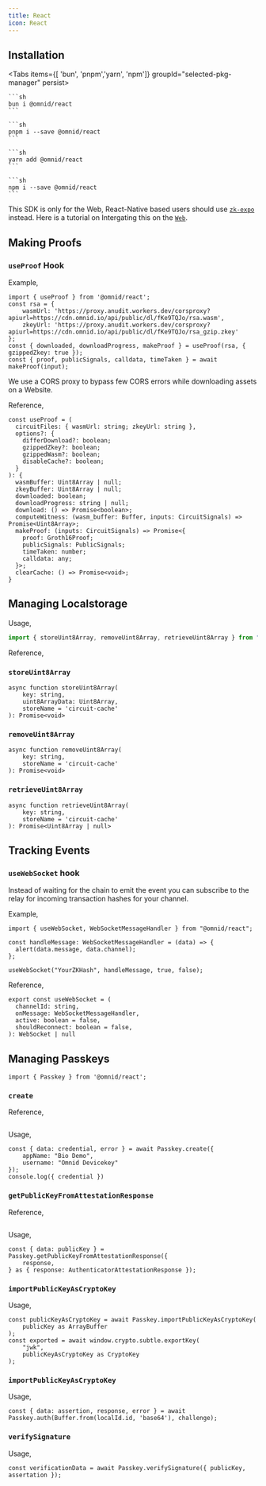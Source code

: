 ```yaml
---
title: React
icon: React
---
```


## Installation

<Tabs items={[ 'bun', 'pnpm','yarn', 'npm']} groupId="selected-pkg-manager" persist>
  <Tab value="bun">

    ```sh
    bun i @omnid/react
    ```

  </Tab>
  <Tab value="pnpm">

    ```sh
    pnpm i --save @omnid/react
    ```

  </Tab>
  <Tab value="yarn">

    ```sh
    yarn add @omnid/react
    ```

  </Tab>
  <Tab value="npm">

    ```sh
    npm i --save @omnid/react
    ```

  </Tab>
</Tabs>

This SDK is only for the Web, React-Native based users should use [`zk-expo`](/expo/circom) instead.
Here is a tutorial on Intergating this on the [`Web`](/tutorials/web).

## Making Proofs

### `useProof` Hook

Example,
```tsx
import { useProof } from '@omnid/react';
const rsa = {
    wasmUrl: 'https://proxy.anudit.workers.dev/corsproxy?apiurl=https://cdn.omnid.io/api/public/dl/fKe9TQJo/rsa.wasm',
    zkeyUrl: 'https://proxy.anudit.workers.dev/corsproxy?apiurl=https://cdn.omnid.io/api/public/dl/fKe9TQJo/rsa_gzip.zkey'
};
const { downloaded, downloadProgress, makeProof } = useProof(rsa, { gzippedZkey: true });
const { proof, publicSignals, calldata, timeTaken } = await makeProof(input);
```

<Callout type="info">
We use a CORS proxy to bypass few CORS errors while downloading assets on a Website.
</Callout>

Reference,
```tsx
const useProof = (
  circuitFiles: { wasmUrl: string; zkeyUrl: string },
  options?: {
    differDownload?: boolean;
    gzippedZkey?: boolean;
    gzippedWasm?: boolean;
    disableCache?: boolean;
  }
): {
  wasmBuffer: Uint8Array | null;
  zkeyBuffer: Uint8Array | null;
  downloaded: boolean;
  downloadProgress: string | null;
  download: () => Promise<boolean>;
  computeWitness: (wasm_buffer: Buffer, inputs: CircuitSignals) => Promise<Uint8Array>;
  makeProof: (inputs: CircuitSignals) => Promise<{
    proof: Groth16Proof;
    publicSignals: PublicSignals;
    timeTaken: number;
    calldata: any;
  }>;
  clearCache: () => Promise<void>;
}
```

## Managing Localstorage

Usage,

```jsx
import { storeUint8Array, removeUint8Array, retrieveUint8Array } from "@omnid/react";
```

Reference,

### `storeUint8Array`
```tsx
async function storeUint8Array(
    key: string,
    uint8ArrayData: Uint8Array,
    storeName = 'circuit-cache'
): Promise<void>
```

### `removeUint8Array`
```tsx
async function removeUint8Array(
    key: string,
    storeName = 'circuit-cache'
): Promise<void>
```

### `retrieveUint8Array`
```tsx
async function retrieveUint8Array(
    key: string,
    storeName = 'circuit-cache'
): Promise<Uint8Array | null>
```

## Tracking Events


### `useWebSocket` hook

Instead of waiting for the chain to emit the event you can subscribe to the relay for incoming transaction hashes for your channel.

Example,
```tsx
import { useWebSocket, WebSocketMessageHandler } from "@omnid/react";

const handleMessage: WebSocketMessageHandler = (data) => {
  alert(data.message, data.channel);
};

useWebSocket("YourZKHash", handleMessage, true, false);
```

Reference,
```tsx
export const useWebSocket = (
  channelId: string,
  onMessage: WebSocketMessageHandler,
  active: boolean = false,
  shouldReconnect: boolean = false,
): WebSocket | null
```

## Managing Passkeys

```
import { Passkey } from '@omnid/react';
```

### `create`

Reference,
```tsx

```

Usage,
```tsx
const { data: credential, error } = await Passkey.create({
    appName: "Bio Demo",
    username: "Omnid Devicekey"
});
console.log({ credential })
```

### `getPublicKeyFromAttestationResponse`

Reference,
```tsx

```

Usage,
```
const { data: publicKey } = Passkey.getPublicKeyFromAttestationResponse({
    response,
} as { response: AuthenticatorAttestationResponse });
```

### `importPublicKeyAsCryptoKey`

Usage,
```tsx
const publicKeyAsCryptoKey = await Passkey.importPublicKeyAsCryptoKey(
    publicKey as ArrayBuffer
);
const exported = await window.crypto.subtle.exportKey(
    "jwk",
    publicKeyAsCryptoKey as CryptoKey
);
```

### `importPublicKeyAsCryptoKey`

Usage,
```tsx
const { data: assertion, response, error } = await Passkey.auth(Buffer.from(localId.id, 'base64'), challenge);
```

### `verifySignature`

Usage,
```tsx
const verificationData = await Passkey.verifySignature({ publicKey, assertation });
```
